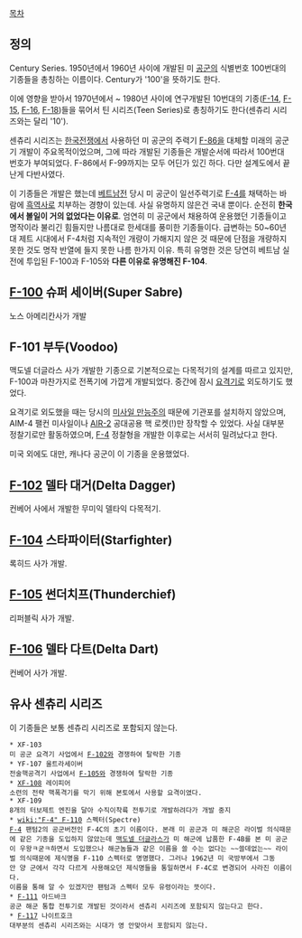[[목차]]

== 정의 ==
Century Series. 1950년에서 1960년 사이에 개발된 미 [[공군]]의 식별번호 100번대의 기종들을 총칭하는 이름이다. Century가 '100'을 뜻하기도 한다.

이에 영향을 받아서 1970년에서 ~ 1980년 사이에 연구개발된 10번대의 기종([[F-14]], [[F-15]], [[F-16]], [[F-18]])들을 묶어서 틴 시리즈(Teen Series)로 총칭하기도 한다(센츄리 시리즈와는 달리 '10').

센츄리 시리즈는 [[한국전쟁]]에서 사용하던 미 공군의 주력기 [[F-86]]을 대체할 미래의 공군기 개발이 주요목적이었으며, 그에 따라 개발된 기종들은 개발순서에 따라서 100번대 번호가 부여되었다. F-86에서 F-99까지는 모두 어딘가 있긴 하다. 다만 설계도에서 끝난게 다반사였다.

이 기종들은 개발은 했는데 [[베트남전]] 당시 미 공군이 일선주력기로 [[F-4]]를 채택하는 바람에 [[흑역사]]로 치부하는 경향이 있는데. 사실 유명하지 않은건 국내 뿐이다. 순전히 '''한국에서 볼일이 거의 없었다는 이유로'''. 엄연히 미 공군에서 채용하여 운용했던 기종들이고 명작이라 불리긴 힘들지만 나름대로 한세대를 풍미한 기종들이다. 급변하는 50~60년대 제트 시대에서 F-4처럼 지속적인 개량이 가해지지 않은 것 때문에 단점을 개량하지 못한 것도 명작 반열에 들지 못한 나름 한가지 이유. 특히 유명한 것은 당연히 베트남 실전에 투입된 F-100과 F-105와 '''다른 이유로 유명해진 F-104'''.

== [[F-100]] 슈퍼 세이버(Super Sabre) ==
노스 아메리칸사가 개발

== F-101 부두(Voodoo) ==
맥도넬 더글라스 사가 개발한 기종으로 기본적으로는 다목적기의 설계를 따르고 있지만, F-100과 마찬가지로 전폭기에 가깝게 개발되었다. 중간에 잠시 [[요격기]]로 외도하기도 했었다.

요격기로 외도했을 때는 당시의 [[미사일 만능주의]] 때문에 기관포를 설치하지 않았으며, AIM-4 팰컨 미사일이나 [[AIR-2]] 공대공용 핵 로켓(!)만 장착할 수 있었다. 사실 대부분 정찰기로만 활동하였으며, [[F-4]] 정찰형을 개발한 이후로는 서서히 밀려났다고 한다.

미국 외에도 대만, 캐나다 공군이 이 기종을 운용했었다.

== [[F-102]] 델타 대거(Delta Dagger) ==
컨베어 사에서 개발한 무미익 델타익 다목적기.

== [[F-104]] 스타파이터(Starfighter) ==
록히드 사가 개발.

== [[F-105]] 썬더치프(Thunderchief) ==
리퍼블릭 사가 개발.

== [[F-106]] 델타 다트(Delta Dart) ==
컨베어 사가 개발.

== 유사 센츄리 시리즈 ==
이 기종들은 보통 센츄리 시리즈로 포함되지 않는다.
 * XF-103
 미 공군 요격기 사업에서 [[F-102]]와 경쟁하여 탈락한 기종
 * YF-107 울트라세이버
 전술핵공격기 사업에서 [[F-105]]와 경쟁하여 탈락한 기종
 * [[XF-108]] 레이피어
 소련의 전략 핵폭격기를 막기 위해 본토에서 사용할 요격이였다.
 * XF-109
 8개의 터보제트 엔진을 달아 수직이착륙 전투기로 개발하려다가 개발 중지
 * [[wiki:"F-4" F-110]] 스펙터(Spectre) 
 [[F-4]] 팬텀2의 공군버전인 F-4C의 초기 이름이다. 본래 미 공군과 미 해군은 라이벌 의식때문에 같은 기종을 도입하지 않았는데 [[맥도넬 더글라스]]가 미 해군에 납품한 F-4B를 본 미 공군이 우왕ㅋ굳ㅋ하면서 도입했으나 해군놈들과 같은 이름을 쓸 수는 없다는 ~~쓸데없는~~ 라이벌 의식때문에 제식명을 F-110 스펙터로 명명했다. 그러나 1962년 미 국방부에서 그동안 양 군에서 각각 다르게 사용해오던 제식명들을 통일하면서 F-4C로 변경되어 사라진 이름이다.
 이름을 통해 알 수 있겠지만 팬텀과 스펙터 모두 유령이라는 뜻이다.
 * [[F-111]] 아드바크
 공군 해군 통합 전투기로 개발된 것이라서 센츄리 시리즈에 포함되지 않는다고 한다.
 * [[F-117]] 나이트호크
 대부분의 센츄리 시리즈와는 시대가 영 안맞아서 포함되지 않는다.

